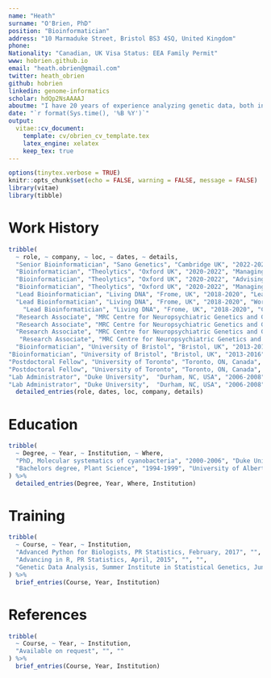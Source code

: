 ```yaml
---
name: "Heath"
surname: "O'Brien, PhD"
position: "Bioinformatician"
address: "10 Marmaduke Street, Bristol BS3 4SQ, United Kingdom"
phone: 
Nationality: "Canadian, UK Visa Status: EEA Family Permit"
www: hobrien.github.io
email: "heath.obrien@gmail.com"
twitter: heath_obrien
github: hobrien
linkedin: genome-informatics
scholar: hdQp2NsAAAAJ 
aboutme: "I have 20 years of experience analyzing genetic data, both in academia and the private sector. I’ve worked on functional genomics, high-throughput sequencing and genotyping data from plants, fungi, bacteria and humans. I enjoy working on interdisciplinary projects and leading teams with diverse skill sets. I also have strong communication skills, having co-authored over 25 publications and presented my research at conferences in 7 countries."
date: "`r format(Sys.time(), '%B %Y')`"
output:
  vitae::cv_document:
    template: cv/obrien_cv_template.tex
    latex_engine: xelatex
    keep_tex: true
---
```


```r
options(tinytex.verbose = TRUE)
knitr::opts_chunk$set(echo = FALSE, warning = FALSE, message = FALSE)
library(vitae)
library(tibble)
```



# Work History

```r
tribble(
  ~ role, ~ company, ~ loc, ~ dates, ~ details,
  "Senior Bioinformatician", "Sano Genetics", "Cambridge UK", "2022-2022", "Developing pipelines to process generic data",
  "Bioinformatician", "Theolytics", "Oxford UK", "2020-2022", "Managing pipelines and compute architecture for genomic analyses of oncolytic viruses",
  "Bioinformatician", "Theolytics", "Oxford UK", "2020-2022", "Advising on research strategy and on the design and analysis of experiments",
  "Bioinformatician", "Theolytics", "Oxford UK", "2020-2022", "Managing partnerships with other companies and academic scientists",
  "Lead Bioinformatician", "Living DNA", "Frome, UK", "2018-2020", "Leading a team of 6 bioinformaticians and data scientists developing methods to derive ancestry and health insights from  genotyping data",
  "Lead Bioinformatician", "Living DNA", "Frome, UK", "2018-2020", "Working to secure external funding to develop novel genomic prediction approaches",
    "Lead Bioinformatician", "Living DNA", "Frome, UK", "2018-2020", "Collaboration with the engineering team to deploy processing pipelines at scale",
  "Research Associate", "MRC Centre for Neuropsychiatric Genetics and Genomics", "Cardiff, UK", "2016-2018", "Differential gene expression and eQTL analyses on human brain samples", 
  "Research Associate", "MRC Centre for Neuropsychiatric Genetics and Genomics", "Cardiff, UK", "2016-2018", "Integration of functional genomic and large-scale population genetic datasets for schizophrenia and other neurophychiatric disorders", 
  "Research Associate", "MRC Centre for Neuropsychiatric Genetics and Genomics", "Cardiff, UK", "2016-2018", "Organization of training seminars on data science (Rstudio, MySQL), version control (Git), and pipeline development (Snakemake, Bash)",  
   "Research Associate", "MRC Centre for Neuropsychiatric Genetics and Genomics", "Cardiff, UK", "2016-2018", "Deployment of results on the web using R-Shiny",
  "Bioinformatician", "University of Bristol", "Bristol, UK", "2013-2016", "Comparative transcriptomics to determine the genetic basis of cell wall patterning responsible for colour-production in plant leaves",
"Bioinformatician", "University of Bristol", "Bristol, UK", "2013-2016", "Acting group leader for  nine months",
"Postdoctoral Fellow", "University of Toronto", "Toronto, ON, Canada", "2008-2013", "Comparative analyses of bacterial genomes",
"Postdoctoral Fellow", "University of Toronto", "Toronto, ON, Canada", "2008-2013", "Cloning of virulence factors and characterization using in-planta infection assays",
"Lab Administrator", "Duke University",  "Durham, NC, USA", "2006-2008", "Oversight of Microbiology teaching labs",
"Lab Administrator", "Duke University",  "Durham, NC, USA", "2006-2008", "Managing lab technicians and teaching assistants") %>% 
  detailed_entries(role, dates, loc, company, details)
```

# Education

```r
tribble(
  ~ Degree, ~ Year, ~ Institution, ~ Where,
  "PhD, Molecular systematics of cyanobacteria", "2000-2006", "Duke University", "Durham, NC, USA",
  "Bachelors degree, Plant Science", "1994-1999", "University of Alberta", "Edmonton, AB, Canada"
) %>% 
  detailed_entries(Degree, Year, Where, Institution)
```

# Training

```r
tribble(
  ~ Course, ~ Year, ~ Institution,
  "Advanced Python for Biologists, PR Statistics, February, 2017", "", "",
  "Advancing in R, PR Statistics, April, 2015", "", "",
  "Genetic Data Analysis, Summer Institute in Statistical Genetics, June, 2003", "", ""
) %>% 
  brief_entries(Course, Year, Institution)
```

# References

```r
tribble(
  ~ Course, ~ Year, ~ Institution,
  "Available on request", "", ""
) %>% 
  brief_entries(Course, Year, Institution)
```